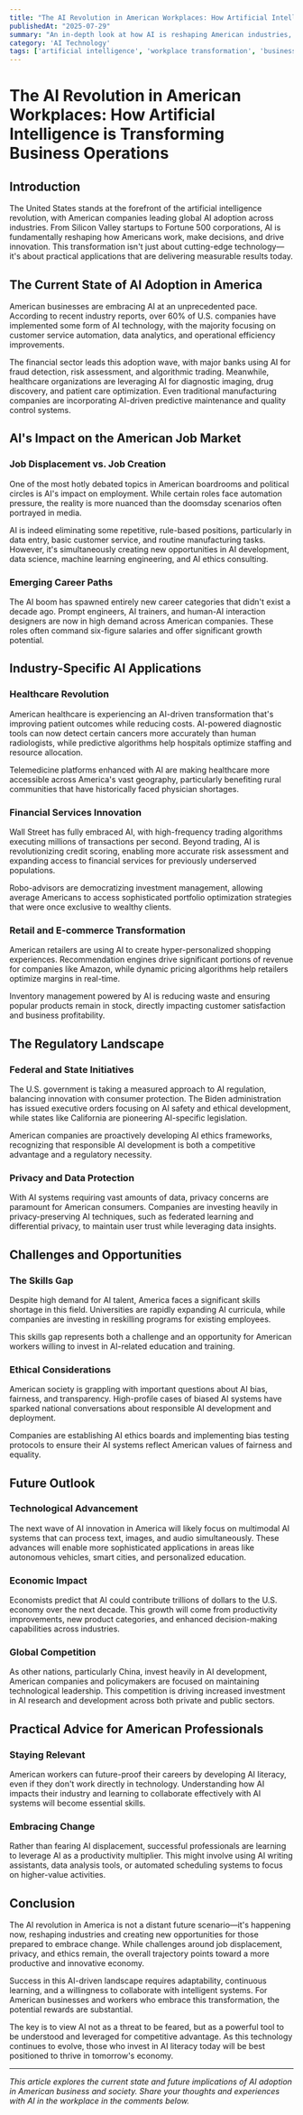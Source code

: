 ```yaml
---
title: "The AI Revolution in American Workplaces: How Artificial Intelligence is Transforming Business Operations"
publishedAt: "2025-07-29"
summary: "An in-depth look at how AI is reshaping American industries, impacting the job market, driving innovation, and the future outlook of AI adoption in the U.S."
category: 'AI Technology'
tags: ['artificial intelligence', 'workplace transformation', 'business operations', 'digital transformation']
---
```


# The AI Revolution in American Workplaces: How Artificial Intelligence is Transforming Business Operations

## Introduction

The United States stands at the forefront of the artificial intelligence revolution, with American companies leading global AI adoption across industries. From Silicon Valley startups to Fortune 500 corporations, AI is fundamentally reshaping how Americans work, make decisions, and drive innovation. This transformation isn't just about cutting-edge technology—it's about practical applications that are delivering measurable results today.

## The Current State of AI Adoption in America

American businesses are embracing AI at an unprecedented pace. According to recent industry reports, over 60% of U.S. companies have implemented some form of AI technology, with the majority focusing on customer service automation, data analytics, and operational efficiency improvements.

The financial sector leads this adoption wave, with major banks using AI for fraud detection, risk assessment, and algorithmic trading. Meanwhile, healthcare organizations are leveraging AI for diagnostic imaging, drug discovery, and patient care optimization. Even traditional manufacturing companies are incorporating AI-driven predictive maintenance and quality control systems.

## AI's Impact on the American Job Market

### Job Displacement vs. Job Creation

One of the most hotly debated topics in American boardrooms and political circles is AI's impact on employment. While certain roles face automation pressure, the reality is more nuanced than the doomsday scenarios often portrayed in media.

AI is indeed eliminating some repetitive, rule-based positions, particularly in data entry, basic customer service, and routine manufacturing tasks. However, it's simultaneously creating new opportunities in AI development, data science, machine learning engineering, and AI ethics consulting.

### Emerging Career Paths

The AI boom has spawned entirely new career categories that didn't exist a decade ago. Prompt engineers, AI trainers, and human-AI interaction designers are now in high demand across American companies. These roles often command six-figure salaries and offer significant growth potential.

## Industry-Specific AI Applications

### Healthcare Revolution

American healthcare is experiencing an AI-driven transformation that's improving patient outcomes while reducing costs. AI-powered diagnostic tools can now detect certain cancers more accurately than human radiologists, while predictive algorithms help hospitals optimize staffing and resource allocation.

Telemedicine platforms enhanced with AI are making healthcare more accessible across America's vast geography, particularly benefiting rural communities that have historically faced physician shortages.

### Financial Services Innovation

Wall Street has fully embraced AI, with high-frequency trading algorithms executing millions of transactions per second. Beyond trading, AI is revolutionizing credit scoring, enabling more accurate risk assessment and expanding access to financial services for previously underserved populations.

Robo-advisors are democratizing investment management, allowing average Americans to access sophisticated portfolio optimization strategies that were once exclusive to wealthy clients.

### Retail and E-commerce Transformation

American retailers are using AI to create hyper-personalized shopping experiences. Recommendation engines drive significant portions of revenue for companies like Amazon, while dynamic pricing algorithms help retailers optimize margins in real-time.

Inventory management powered by AI is reducing waste and ensuring popular products remain in stock, directly impacting customer satisfaction and business profitability.

## The Regulatory Landscape

### Federal and State Initiatives

The U.S. government is taking a measured approach to AI regulation, balancing innovation with consumer protection. The Biden administration has issued executive orders focusing on AI safety and ethical development, while states like California are pioneering AI-specific legislation.

American companies are proactively developing AI ethics frameworks, recognizing that responsible AI development is both a competitive advantage and a regulatory necessity.

### Privacy and Data Protection

With AI systems requiring vast amounts of data, privacy concerns are paramount for American consumers. Companies are investing heavily in privacy-preserving AI techniques, such as federated learning and differential privacy, to maintain user trust while leveraging data insights.

## Challenges and Opportunities

### The Skills Gap

Despite high demand for AI talent, America faces a significant skills shortage in this field. Universities are rapidly expanding AI curricula, while companies are investing in reskilling programs for existing employees.

This skills gap represents both a challenge and an opportunity for American workers willing to invest in AI-related education and training.

### Ethical Considerations

American society is grappling with important questions about AI bias, fairness, and transparency. High-profile cases of biased AI systems have sparked national conversations about responsible AI development and deployment.

Companies are establishing AI ethics boards and implementing bias testing protocols to ensure their AI systems reflect American values of fairness and equality.

## Future Outlook

### Technological Advancement

The next wave of AI innovation in America will likely focus on multimodal AI systems that can process text, images, and audio simultaneously. These advances will enable more sophisticated applications in areas like autonomous vehicles, smart cities, and personalized education.

### Economic Impact

Economists predict that AI could contribute trillions of dollars to the U.S. economy over the next decade. This growth will come from productivity improvements, new product categories, and enhanced decision-making capabilities across industries.

### Global Competition

As other nations, particularly China, invest heavily in AI development, American companies and policymakers are focused on maintaining technological leadership. This competition is driving increased investment in AI research and development across both private and public sectors.

## Practical Advice for American Professionals

### Staying Relevant

American workers can future-proof their careers by developing AI literacy, even if they don't work directly in technology. Understanding how AI impacts their industry and learning to collaborate effectively with AI systems will become essential skills.

### Embracing Change

Rather than fearing AI displacement, successful professionals are learning to leverage AI as a productivity multiplier. This might involve using AI writing assistants, data analysis tools, or automated scheduling systems to focus on higher-value activities.

## Conclusion

The AI revolution in America is not a distant future scenario—it's happening now, reshaping industries and creating new opportunities for those prepared to embrace change. While challenges around job displacement, privacy, and ethics remain, the overall trajectory points toward a more productive and innovative economy.

Success in this AI-driven landscape requires adaptability, continuous learning, and a willingness to collaborate with intelligent systems. For American businesses and workers who embrace this transformation, the potential rewards are substantial.

The key is to view AI not as a threat to be feared, but as a powerful tool to be understood and leveraged for competitive advantage. As this technology continues to evolve, those who invest in AI literacy today will be best positioned to thrive in tomorrow's economy.

---

*This article explores the current state and future implications of AI adoption in American business and society. Share your thoughts and experiences with AI in the workplace in the comments below.* 